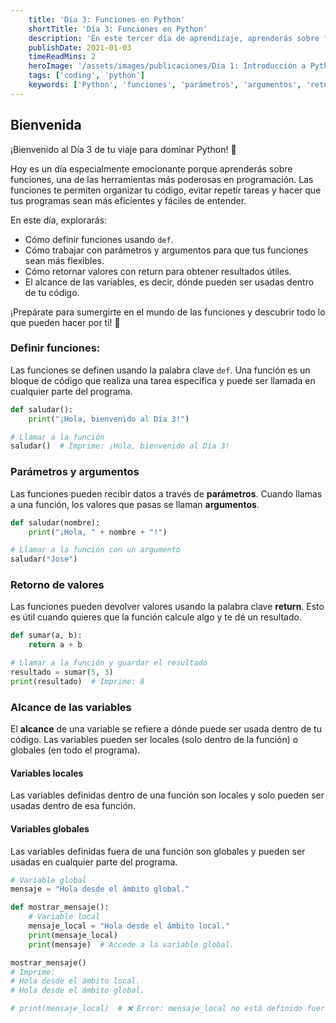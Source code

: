 ```yaml
---
    title: 'Día 3: Funciones en Python'
    shortTitle: 'Día 3: Funciones en Python'
    description: 'En este tercer día de aprendizaje, aprenderás sobre funciones en Python y cómo usarlas para organizar tu código y hacerlo más eficiente.'
    publishDate: 2021-01-03
    timeReadMins: 2
    heroImage: '/assets/images/publicaciones/Dia 1: Introducción a Python y sintaxis básica.png'
    tags: ['coding', 'python']
    keywords: ['Python', 'funciones', 'parámetros', 'argumentos', 'return', 'alcance de variables']
---
```


## Bienvenida

¡Bienvenido al Día 3 de tu viaje para dominar Python! 🎉

Hoy es un día especialmente emocionante porque aprenderás sobre funciones, una de las herramientas más poderosas en programación. Las funciones te permiten organizar tu código, evitar repetir tareas y hacer que tus programas sean más eficientes y fáciles de entender.

En este día, explorarás:

- Cómo definir funciones usando `def`.
- Cómo trabajar con parámetros y argumentos para que tus funciones sean más flexibles.
- Cómo retornar valores con return para obtener resultados útiles.
- El alcance de las variables, es decir, dónde pueden ser usadas dentro de tu código.

¡Prepárate para sumergirte en el mundo de las funciones y descubrir todo lo que pueden hacer por ti! 🚀

### Definir funciones:

Las funciones se definen usando la palabra clave `def`. Una función es un bloque de código que realiza una tarea específica y puede ser llamada en cualquier parte del programa.

```python
def saludar():
    print("¡Hola, bienvenido al Día 3!")

# Llamar a la función
saludar()  # Imprime: ¡Hola, bienvenido al Día 3!
```

### Parámetros y argumentos
Las funciones pueden recibir datos a través de **parámetros**. Cuando llamas a una función, los valores que pasas se llaman **argumentos**.

```python
def saludar(nombre):
    print("¡Hola, " + nombre + "!")

# Llamar a la función con un argumento
saludar("Jose")
```

### Retorno de valores
Las funciones pueden devolver valores usando la palabra clave **return**. Esto es útil cuando quieres que la función calcule algo y te dé un resultado.

```python
def sumar(a, b):
    return a + b

# Llamar a la función y guardar el resultado
resultado = sumar(5, 3)
print(resultado)  # Imprime: 8
```

### Alcance de las variables
El **alcance** de una variable se refiere a dónde puede ser usada dentro de tu código. Las variables pueden ser locales (solo dentro de la función) o globales (en todo el programa).

#### Variables locales
Las variables definidas dentro de una función son locales y solo pueden ser usadas dentro de esa función.

#### Variables globales
Las variables definidas fuera de una función son globales y pueden ser usadas en cualquier parte del programa.

```python
# Variable global
mensaje = "Hola desde el ámbito global."

def mostrar_mensaje():
    # Variable local
    mensaje_local = "Hola desde el ámbito local."
    print(mensaje_local)
    print(mensaje)  # Accede a la variable global.

mostrar_mensaje()
# Imprime:
# Hola desde el ámbito local.
# Hola desde el ámbito global.

# print(mensaje_local)  # ❌ Error: mensaje_local no está definido fuera de la función.
```